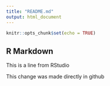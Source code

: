 ```yaml
---
title: "README.md"
output: html_document
---
```


```r
knitr::opts_chunk$set(echo = TRUE)
```

## R Markdown

This is a line from RStudio

This change was made directly in github
